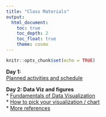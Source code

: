 ```yaml
---
title: "Class Materials"
output: 
  html_document:
    toc: true
    toc_depth: 2
    toc_float: true
    theme: cosmo
---
```


```r
knitr::opts_chunk$set(echo = TRUE)
```

**Day 1:**   
[Planned activities and schedule](https://docs.google.com/document/d/1ejvs0rUF-ixUqaQmoCR4T3JgGvwPypIMFJdAJmPrIZ4/edit?usp=sharing)

**Day 2: Data Viz and figures**  
* [Fundamentals of Data Visualization](https://serialmentor.com/dataviz/index.html)  
* [How to pick your visualization / chart](https://www.data-to-viz.com/)  
* [More references](https://datavizf18.classes.andrewheiss.com/reference/)